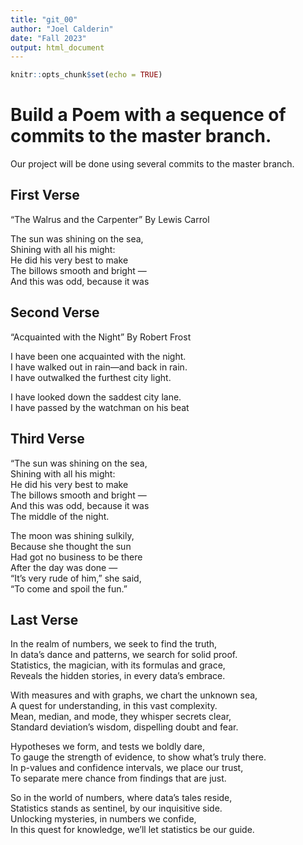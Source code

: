 ```yaml
---
title: "git_00"
author: "Joel Calderin"
date: "Fall 2023"
output: html_document
---
```


```r
knitr::opts_chunk$set(echo = TRUE)
```
# Build a Poem with a sequence of commits to the master branch.
Our project will be done using several commits to the master branch.
<!-- Do not modify or change any text in "!--" bracketed areas such as this --- these are instructions to
you, if you change any of this the git program will notice it and compromise your git merging strategy !-->

## First Verse 
<!--Put the first five lines of a poem by Lewis Carrol in this section!-->

"The Walrus and the Carpenter" By Lewis Carrol   

The sun was shining on the sea,  
      Shining with all his might:  
He did his very best to make  
      The billows smooth and bright —  
And this was odd, because it was  
   

## Second Verse
<!--Put the first five lines of a poem by Robert Frost here!-->

"Acquainted with the Night" By Robert Frost

I have been one acquainted with the night.  
I have walked out in rain—and back in rain.  
I have outwalked the furthest city light.  
  
I have looked down the saddest city lane.  
I have passed by the watchman on his beat  

## Third Verse
<!--Put the first two verses of The Walrus and the Carpenter here!-->


"The sun was shining on the sea,  
      Shining with all his might:  
He did his very best to make  
      The billows smooth and bright —  
And this was odd, because it was  
      The middle of the night.  
  
The moon was shining sulkily,  
      Because she thought the sun  
Had got no business to be there  
      After the day was done —  
"It's very rude of him," she said,  
      "To come and spoil the fun."  

## Last Verse
<!--Put a short poem of your choice 8-20 lines,here!-->

In the realm of numbers, we seek to find the truth,  
In data's dance and patterns, we search for solid proof.  
Statistics, the magician, with its formulas and grace,  
Reveals the hidden stories, in every data's embrace.  

With measures and with graphs, we chart the unknown sea,  
A quest for understanding, in this vast complexity.  
Mean, median, and mode, they whisper secrets clear,  
Standard deviation's wisdom, dispelling doubt and fear.  

Hypotheses we form, and tests we boldly dare,  
To gauge the strength of evidence, to show what's truly there.  
In p-values and confidence intervals, we place our   trust,  
To separate mere chance from findings that are just.  
  
So in the world of numbers, where data's tales reside,  
Statistics stands as sentinel, by our inquisitive side.  
Unlocking mysteries, in numbers we confide,  
In this quest for knowledge, we'll let statistics be our guide.  
